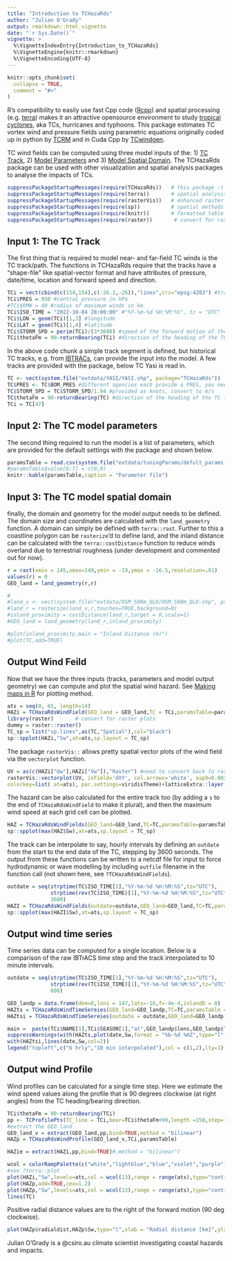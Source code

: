 ```yaml
---
title: "Introduction to TCHazaRds"
author: "Julian O'Grady"
output: rmarkdown::html_vignette
date: "`r Sys.Date()`"
vignette: >
  %\VignetteIndexEntry{Introduction_to_TCHazaRds}
  %\VignetteEngine{knitr::rmarkdown}
  %\VignetteEncoding{UTF-8}
---
```


```r
knitr::opts_chunk$set(
  collapse = TRUE,
  comment = "#>"
)
```

R's compatibility to easily use fast Cpp code ([Rcpp](https://github.com/RcppCore/Rcpp)) and spatial processing (e.g. [terra](https://github.com/rspatial/terra)) makes it an attractive opensource environment to study [tropical cyclones](https://en.wikipedia.org/wiki/Tropical_cyclone), aka TCs, hurricanes and typhoons. This package estimates TC vortex wind and pressure fields using parametric equations originally coded up in python by [TCRM](https://github.com/GeoscienceAustralia/tcrm) and in Cuda Cpp by [TCwindgen](https://github.com/CyprienBosserelle/TCwindgen).

TC wind fields can be computed using three model inputs of the: 1) [TC Track](#input1), 2) [Model Parameters](#input2) and 3) [Model Spatial Domain](#input3). The TCHazaRds package can be used with other visualization and spatial analysis packages to analyse the impacts of TCs.

```r
suppressPackageStartupMessages(require(TCHazaRds))   # this package :)
suppressPackageStartupMessages(require(terra))       # spatial analysis
suppressPackageStartupMessages(require(rasterVis))   # enhanced raster visualization https://oscarperpinan.github.io/rastervis/
suppressPackageStartupMessages(require(sp))          # spatial methods and plotting
suppressPackageStartupMessages(require(knitr))       # formatted table
suppressPackageStartupMessages(require(raster))       # convert for raster plots

```

<a name="input1"></a>

## Input 1: The TC Track  

The first thing that is required to model near- and far-field TC winds is the TC track/path. The functions in TCHazaRds require that the tracks have a "shape-file" like spatial-vector format and have attributes of pressure, date/time, location and forward speed and direction. 

```r
TCi = vect(cbind(c(154,154),c(-26.1,-26)),"lines",crs="epsg:4283") #track line segment
TCi$PRES = 950 #central pressure in hPa
#TCi$RMW = 40 #radius of maximum winds in km
TCi$ISO_TIME = "2022-10-04 20:00:00" #"%Y-%m-%d %H:%M:%S", tz = "UTC"
TCi$LON = geom(TCi)[1,3] #longitude
TCi$LAT = geom(TCi)[1,4] #latitude
TCi$STORM_SPD = perim(TCi)/(3*3600) #speed of the forward motion of the TC m/s
TCi$thetaFm = 90-returnBearing(TCi) #direction of the heading of the TC (Cartesian, clockwise from x axis)

```

In the above code chunk a simple track segment is defined, but historical TC tracks, e.g. from [IBTRACs](https://www.ncdc.noaa.gov/ibtracs/), can provide the input into the model. A few tracks are provided with the package, below TC Yasi is read in.

```r
TC <- vect(system.file("extdata/YASI/YASI.shp", package="TCHazaRds"))
TC$PRES <- TC$BOM_PRES #different agencies each provide a PRES, you need to chose one. 
TC$STORM_SPD = TC$STORM_SPD/1.94 #provided as knots, convert to m/s
TC$thetaFm = 90-returnBearing(TC) #direction of the heading of the TC (Cartesian, clockwise from x axis)
TCi = TC[47]
```

<a name="input2"></a>

## Input 2: The TC model parameters  

The second thing required to run the model is a list of parameters, which are provided for the default settings with the package and shown below.

```r
paramsTable = read.csv(system.file("extdata/tuningParams/defult_params.csv",package = "TCHazaRds"))
#paramsTable$value[6:7] = c(0,0)
knitr::kable(paramsTable,caption = "Parameter file")
```
<a name="Input3"></a>

## Input 3: The TC model spatial domain  

finally, the domain and geometry for the model output needs to be defined. The domain size and coordinates are calculated with the `land_geometry` function. A domain can simply be defined with `terra::rast`. Further to this a coastline polygon can be `rasterize`'d to define land, and the inland distance can be calculated with the `terra::costDistance` function to reduce winds overland due to terrestrial roughness (under development and commented out for now). 

```r
r = rast(xmin = 145,xmax=149,ymin = -19,ymax = -16.5,resolution=.01)
values(r) = 0
GEO_land = land_geometry(r,r)

#
#land_v <- vect(system.file("extdata/OSM_500m_QLD/OSM_500m_QLD.shp", package="TCHazaRds"))
#land_r = rasterize(land_v,r,touches=TRUE,background=0)
#inland_proximity = costDistance(land_r,target = 0,scale=1)
#GEO_land = land_geometry(land_r,inland_proximity)

#plot(inland_proximity,main = "Inland Distance (m)")
#plot(TC,add=TRUE)

```

## Output Wind Feild 
Now that we have the three inputs (tracks, parameters and model output geometry) we can compute and plot the spatial wind hazard. See [Making maps in R](http://www.nickeubank.com/wp-content/uploads/2015/10/RGIS3_MakingMaps_part1_mappingVectorData.html#:~:text=spplot%20is%20an%20extension%20of,called%20%E2%80%9Cchloropleth%E2%80%9D%20maps) for plotting method. 

```r
ats = seq(0, 65, length=14)
HAZi = TCHazaRdsWindField(GEO_land = GEO_land,TC = TCi,paramsTable=paramsTable)
library(raster)       # convert for raster plots
dummy = raster::raster() 
TC_sp = list("sp.lines",as(TC,"Spatial"),col="black")
sp::spplot(HAZi,"Sw",at=ats,sp.layout = TC_sp)
```

The package `rasterVis::` allows pretty spatial vector plots of the wind field via the `vectorplot` function.

```r
UV = as(c(HAZi["Uw"],HAZi["Vw"]),"Raster") #need to convert back to raster
rasterVis::vectorplot(UV, isField='dXY', col.arrows='white', aspX=0.002,aspY=0.002,at=ats ,
colorkey=list( at=ats), par.settings=viridisTheme)+latticeExtra::layer(sp.lines(as(TC,"Spatial"),col="red"))
```

The hazard can be also calculated for the entire track too (by adding a `s` to the end of `TCHazaRdsWindField` to make it plural), and then the maximum wind speed at each grid cell can be plotted.

```r
HAZ = TCHazaRdsWindFields(GEO_land=GEO_land,TC=TC,paramsTable=paramsTable)
sp::spplot(max(HAZ$Sw),at=ats,sp.layout = TC_sp)
```

The track can be interpolate to say, hourly intervals by defining an `outdate` from the start to the end date of the TC, stepping by 3600 seconds.
The output from these functions can be written to a netcdf file for input to force hydrodynamic or wave modelling by including `outfile` filename in the function call (not shown here, see `?TCHazaRdsWindFields`). 

```r
outdate = seq(strptime(TC$ISO_TIME[1],"%Y-%m-%d %H:%M:%S",tz="UTC"),
              strptime(rev(TC$ISO_TIME)[1],"%Y-%m-%d %H:%M:%S",tz="UTC"),
              3600)
HAZI = TCHazaRdsWindFields(outdate=outdate,GEO_land=GEO_land,TC=TC,paramsTable=paramsTable)
sp::spplot(max(HAZI$Sw),at=ats,sp.layout = TC_sp)
```

## Output wind time series  


Time series data can be computed for a single location. Below is a comparison of the raw IBTrACS time step and the track interpolated to 10 minute intervals. 

```r

outdate = seq(strptime(TC$ISO_TIME[1],"%Y-%m-%d %H:%M:%S",tz="UTC"),
              strptime(rev(TC$ISO_TIME)[1],"%Y-%m-%d %H:%M:%S",tz="UTC"),
              600)

GEO_landp = data.frame(dem=0,lons = 147,lats=-18,f=-4e-4,inlandD = 0)
HAZts = TCHazaRdsWindTimeSereies(GEO_land=GEO_landp,TC=TC,paramsTable = paramsTable)
HAZtsi = TCHazaRdsWindTimeSereies(outdate = outdate,GEO_land=GEO_landp,TC=TC,paramsTable = paramsTable)

main =  paste(TCi$NAME[1],TCi$SEASON[1],"at",GEO_landp$lons,GEO_landp$lats)
suppressWarnings(with(HAZts,plot(date,Sw,format = "%b-%d %HZ",type="l",main = main,ylab = "Wind speed [m/s]")))
with(HAZtsi,lines(date,Sw,col=2))
legend("topleft",c("6 hrly","10 min interpolated"),col = c(1,2),lty=1)
```

## Output wind Profile 

Wind profiles can be calculated for a single time step. Here we estimate the wind speed values along the profile that is 90 degrees clockwise (at right angles) from the TC heading/bearing direction.

```r
TCi$thetaFm = 90-returnBearing(TCi)
pp <- TCProfilePts(TC_line = TCi,bear=TCi$thetaFm+90,length =150,step=1)
#extract the GEO_land
GEO_land_v = extract(GEO_land,pp,bind=TRUE,method = "bilinear")
HAZp = TCHazaRdsWindProfile(GEO_land_v,TCi,paramsTable)

HAZie = extract(HAZi,pp,bind=TRUE)#,method = "bilinear")

wcol = colorRampPalette(c("white","lightblue","blue","violet","purple"))
#see ?terra::plot
plot(HAZi,"Sw",levels=ats,col = wcol(13),range = range(ats),type="continuous",all_levels=TRUE)
plot(HAZp,add=TRUE,cex=1.2)
plot(HAZp,"Sw",levels=ats,col = wcol(13),range = range(ats),type="continuous",add=TRUE,border="grey")#,all_levels=TRUE)
lines(TC)
```

Positive radial distance values are to the right of the forward motion (90 deg clockwise).

```r
plot(HAZp$radialdist,HAZp$Sw,type="l",xlab = "Radial distance [km]",ylab = "Wind speed [m/s]");grid()

```


Julian O'Grady is a @csiro.au climate scientist investigating coastal hazards and impacts.

